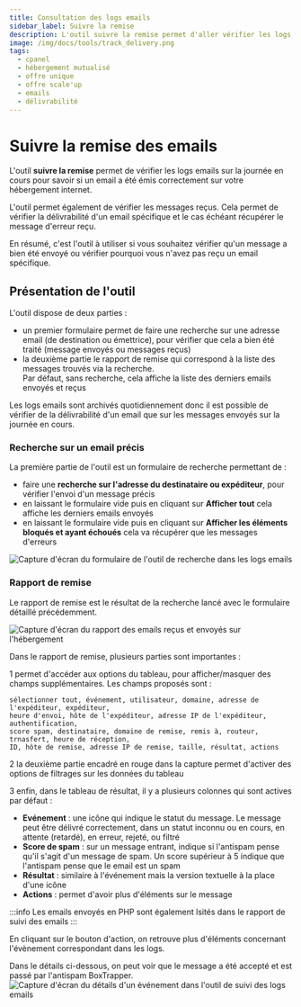 ```yaml
---
title: Consultation des logs emails
sidebar_label: Suivre la remise
description: L'outil suivre la remise permet d'aller vérifier les logs emails pour vérifier si un email a été émis (ou reçu) correctement.
image: /img/docs/tools/track_delivery.png
tags:
  - cpanel
  - hébergement mutualisé
  - offre unique
  - offre scale'up
  - emails
  - délivrabilité
---
```


# Suivre la remise des emails

L'outil **suivre la remise** permet de vérifier les logs emails sur la journée en cours pour savoir si un email a été émis correctement sur votre hébergement internet.

L'outil permet également de vérifier les messages reçus. Cela permet de vérifier la délivrabilité d'un email spécifique et le cas échéant récupérer le message d'erreur reçu.

En résumé, c'est l'outil à utiliser si vous souhaitez vérifier qu'un message a bien été envoyé ou vérifier pourquoi vous n'avez pas reçu un email spécifique.

<PreviewToolCard tool='track_delivery' />

## Présentation de l'outil

L'outil dispose de deux parties :
  * un premier formulaire permet de faire une recherche sur une adresse email (de destination ou émettrice), pour vérifier que cela a bien été traité (message envoyés ou messages reçus)
  * la deuxième partie le rapport de remise qui correspond à la liste des messages trouvés via la recherche.\
Par défaut, sans recherche, cela affiche la liste des derniers emails envoyés et reçus

Les logs emails sont archivés quotidiennement donc il est possible de vérifier de la délivrabilité d'un email que sur
les messages envoyés sur la journée en cours.

### Recherche sur un email précis

La première partie de l'outil est un formulaire de recherche permettant de :
  * faire une **recherche sur l'adresse du destinataire ou expéditeur**, pour vérifier l'envoi d'un message précis
  * en laissant le formulaire vide puis en cliquant sur **Afficher tout** cela affiche les derniers emails envoyés
  * en laissant le formulaire vide puis en cliquant sur **Afficher les éléments bloqués et ayant échoués** cela va récupérer que les messages d'erreurs

<Image
    src="/img/docs/cpanel/emails/suivi-email-recherche.png"
    title="Recherche dans les logs de mails"
    caption="Formulaire de recherche dans les logs emails"
    alt="Capture d'écran du formulaire de l'outil de recherche dans les logs emails"
/>

### Rapport de remise

Le rapport de remise est le résultat de la recherche lancé avec le formulaire détaillé précédemment.

<Image
    src="/img/docs/cpanel/emails/rapport-remise-mail.png"
    title="Rapport de remise email"
    caption="Le rapport de remise des messages envoyés et reçus sur l'hébergement"
    alt="Capture d'écran du rapport des emails reçus et envoyés sur l'hébergement"
/>

Dans le rapport de remise, plusieurs parties sont importantes :

<span className='badge badge--danger'>1</span> permet d'accéder aux options du tableau, pour afficher/masquer des champs supplémentaires. Les champs proposés sont :
```text
sélectionner tout, événement, utilisateur, domaine, adresse de l'expéditeur, expéditeur,
heure d'envoi, hôte de l'expéditeur, adresse IP de l'expéditeur, authentification,
score spam, destinataire, domaine de remise, remis à, routeur, trnasfert, heure de réception,
ID, hôte de remise, adresse IP de remise, taille, résultat, actions
```

<span className='badge badge--danger'>2</span> la deuxième partie encadré en rouge dans la capture permet d'activer des options de filtrages sur les données du tableau

<span className='badge badge--danger'>3</span> enfin, dans le tableau de résultat, il y a plusieurs colonnes qui sont actives par défaut :
  * **Evénement** : une icône qui indique le statut du message. Le message peut être délivré correctement, dans un statut inconnu ou en cours, en attente (retardé), en erreur, rejeté, ou filtré
  * **Score de spam** : sur un message entrant, indique si l'antispam pense qu'il s'agit d'un message de spam. Un score supérieur à 5 indique que l'antispam pense que le email est un spam
  * **Résultat** : similaire à l'événement mais la version textuelle à la place d'une icône
  * **Actions** : permet d'avoir plus d'éléments sur le message

:::info
Les emails envoyés en PHP sont également lsités dans le rapport de suivi des emails
:::

En cliquant sur le bouton d'action, on retrouve plus d'éléments concernant l'évènement correspondant dans les logs.

Dans le détails ci-dessous, on peut voir que le message a été accepté et est passé par l'antispam BoxTrapper.
<Image
    src="/img/docs/cpanel/emails/detail-suivi-email.png"
    title="Détail de l'événement dans les logs emails"
    caption="En cliquant sur action, on obtiens plus d'informations sur l'événement visible dans les logs emails"
    alt="Capture d'écran du détails d'un événement dans l'outil de suivi des logs emails"
/>
